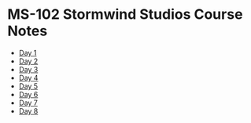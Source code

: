 # MS-102 Stormwind Studios Course Notes
* [Day 1](/posts/microsoft/ms-102/cert-notes/stormwind-studios/day1/1-ms-102-exam-and-cert)
* [Day 2](/posts/microsoft/ms-102/cert-notes/stormwind-studios/day2/1-powershell-tools-and-versions)
* [Day 3](/posts/microsoft/ms-102/cert-notes/stormwind-studios/day3/1-getting-started-with-your-tenant)
* [Day 4](/posts/microsoft/ms-102/cert-notes/stormwind-studios/day4/1-groups)
* [Day 5](/posts/microsoft/ms-102/cert-notes/stormwind-studios/day5/1-powershell-for-groups)
* [Day 6](/posts/microsoft/ms-102/cert-notes/stormwind-studios/day6/1-powershell-and-domains)
* [Day 7](/posts/microsoft/ms-102/cert-notes/stormwind-studios/day7/1-synchronized-identities)
* [Day 8](/posts/microsoft/ms-102/cert-notes/stormwind-studios/day8/1-e-discovery)